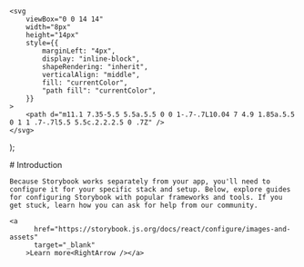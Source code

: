 
	<svg
		viewBox="0 0 14 14"
		width="8px"
		height="14px"
		style={{
			marginLeft: "4px",
			display: "inline-block",
			shapeRendering: "inherit",
			verticalAlign: "middle",
			fill: "currentColor",
			"path fill": "currentColor",
		}}
	>
		<path d="m11.1 7.35-5.5 5.5a.5.5 0 0 1-.7-.7L10.04 7 4.9 1.85a.5.5 0 1 1 .7-.7l5.5 5.5c.2.2.2.5 0 .7Z" />
	</svg>
);

<Meta title="Introduction" />

<div className="sb-container">
  <div className='sb-section-title'>
    # Introduction

    Because Storybook works separately from your app, you'll need to configure it for your specific stack and setup. Below, explore guides for configuring Storybook with popular frameworks and tools. If you get stuck, learn how you can ask for help from our community.

    <a
          href="https://storybook.js.org/docs/react/configure/images-and-assets"
          target="_blank"
        >Learn more<RightArrow /></a>

  </div>

</div>

<style>
{`
  .sb-container {
    margin-bottom: 48px;
  }

  .sb-section-title {
    margin-bottom: 32px;
  }

  .sb-section a:not(h1 a, h2 a, h3 a) {
    font-size: 14px;
  }


  @media screen and (max-width: 600px) {
    .sb-section {
      flex-direction: column;
    }
  }

`}
</style>
